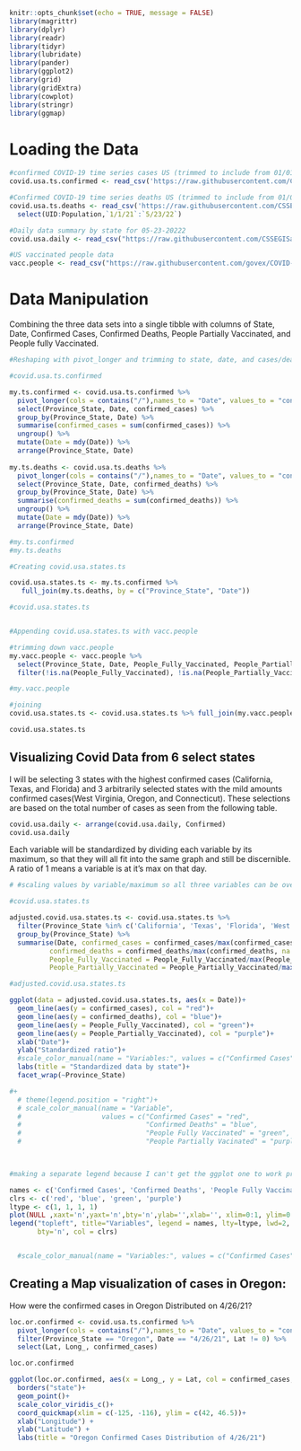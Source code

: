 

```{r setup, include=FALSE}
knitr::opts_chunk$set(echo = TRUE, message = FALSE)
library(magrittr)
library(dplyr)
library(readr)
library(tidyr)
library(lubridate)
library(pander)
library(ggplot2)
library(grid)
library(gridExtra)
library(cowplot)
library(stringr)
library(ggmap)
```


# Loading the Data

```{r load_data}
#confirmed COVID-19 time series cases US (trimmed to include from 01/01/2021 to 05/23/2022)
covid.usa.ts.confirmed <- read_csv('https://raw.githubusercontent.com/CSSEGISandData/COVID-19/master/csse_covid_19_data/csse_covid_19_time_series/time_series_covid19_confirmed_US.csv') %>%  select(UID:Combined_Key,`1/1/21`:`5/23/22`)

#Confirmed COVID-19 time series deaths US (trimmed to include from 01/01/2021 to 05/23/2022) these data include the population by county
covid.usa.ts.deaths <- read_csv('https://raw.githubusercontent.com/CSSEGISandData/COVID-19/master/csse_covid_19_data/csse_covid_19_time_series/time_series_covid19_deaths_US.csv') %>%
  select(UID:Population,`1/1/21`:`5/23/22`)

#Daily data summary by state for 05-23-20222
covid.usa.daily <- read_csv("https://raw.githubusercontent.com/CSSEGISandData/COVID-19/master/csse_covid_19_data/csse_covid_19_daily_reports_us/05-23-2022.csv") 

#US vaccinated people data
vacc.people <- read_csv("https://raw.githubusercontent.com/govex/COVID-19/master/data_tables/vaccine_data/us_data/time_series/people_vaccinated_us_timeline.csv")
```


# Data Manipulation

Combining the three data sets into a single tibble with columns of State, Date, Confirmed Cases, Confirmed Deaths, People Partially Vaccinated, and People fully Vaccinated.

```{r}

#Reshaping with pivot_longer and trimming to state, date, and cases/deaths columns

#covid.usa.ts.confirmed

my.ts.confirmed <- covid.usa.ts.confirmed %>% 
  pivot_longer(cols = contains("/"),names_to = "Date", values_to = "confirmed_cases") %>% 
  select(Province_State, Date, confirmed_cases) %>% 
  group_by(Province_State, Date) %>%
  summarise(confirmed_cases = sum(confirmed_cases)) %>% 
  ungroup() %>% 
  mutate(Date = mdy(Date)) %>% 
  arrange(Province_State, Date)
  
my.ts.deaths <- covid.usa.ts.deaths %>%
  pivot_longer(cols = contains("/"),names_to = "Date", values_to = "confirmed_deaths") %>% 
  select(Province_State, Date, confirmed_deaths) %>% 
  group_by(Province_State, Date) %>%
  summarise(confirmed_deaths = sum(confirmed_deaths)) %>% 
  ungroup() %>% 
  mutate(Date = mdy(Date)) %>% 
  arrange(Province_State, Date)

#my.ts.confirmed
#my.ts.deaths

#Creating covid.usa.states.ts

covid.usa.states.ts <- my.ts.confirmed %>%
   full_join(my.ts.deaths, by = c("Province_State", "Date"))

#covid.usa.states.ts


#Appending covid.usa.states.ts with vacc.people

#trimming down vacc.people
my.vacc.people <- vacc.people %>% 
  select(Province_State, Date, People_Fully_Vaccinated, People_Partially_Vaccinated) %>% 
  filter(!is.na(People_Fully_Vaccinated), !is.na(People_Partially_Vaccinated))

#my.vacc.people

#joining
covid.usa.states.ts <- covid.usa.states.ts %>% full_join(my.vacc.people, by = c("Province_State", "Date"))

covid.usa.states.ts

```

## Visualizing Covid Data from 6 select states

I will be selecting 3 states with the highest confirmed cases (California, Texas, and Florida) and 3 arbitrarily selected states with the mild amounts confirmed cases(West Virginia, Oregon, and Connecticut). These selections are based on the total number of cases as seen from the following table.

``` {r}

covid.usa.daily <- arrange(covid.usa.daily, Confirmed)
covid.usa.daily
```

Each variable will be standardized by dividing each variable by its maximum, so that they will all fit into the same graph and still be discernible. A ratio of 1 means a variable is at it's max on that day.

```{r}

 
# #scaling values by variable/maximum so all three variables can be overlayed on the same line graph and keeping only the 6 relevant states

#covid.usa.states.ts

adjusted.covid.usa.states.ts <- covid.usa.states.ts %>% 
  filter(Province_State %in% c('California', 'Texas', 'Florida', 'West Virginia', 'Oregon', 'Connecticut')) %>% 
  group_by(Province_State) %>%
  summarise(Date, confirmed_cases = confirmed_cases/max(confirmed_cases, na.rm = TRUE),
          confirmed_deaths = confirmed_deaths/max(confirmed_deaths, na.rm = TRUE),
          People_Fully_Vaccinated = People_Fully_Vaccinated/max(People_Fully_Vaccinated, na.rm = TRUE),
          People_Partially_Vaccinated = People_Partially_Vaccinated/max(People_Partially_Vaccinated, na.rm = TRUE))

#adjusted.covid.usa.states.ts

ggplot(data = adjusted.covid.usa.states.ts, aes(x = Date))+
  geom_line(aes(y = confirmed_cases), col = "red")+
  geom_line(aes(y = confirmed_deaths), col = "blue")+
  geom_line(aes(y = People_Fully_Vaccinated), col = "green")+
  geom_line(aes(y = People_Partially_Vaccinated), col = "purple")+
  xlab("Date")+
  ylab("Standardized ratio")+
  #scale_color_manual(name = "Variables:", values = c("Confirmed Cases" = "red", "Confirmed Deaths" = "blue", "Fully Vaccinated" = "green", "Partially Vaccinated" = "purple")) +
  labs(title = "Standardized data by state")+
  facet_wrap(~Province_State)
```
``` {r, echo=FALSE}
#+
  # theme(legend.position = "right")+
  # scale_color_manual(name = "Variable", 
  #                    values = c("Confirmed Cases" = "red", 
  #                               "Confirmed Deaths" = "blue", 
  #                               "People Fully Vaccinated" = "green",
  #                               "People Partially Vacinated" = "purple"))
  


#making a separate legend because I can't get the ggplot one to work properly

names <- c('Confirmed Cases', 'Confirmed Deaths', 'People Fully Vaccinated', 'People Partially Vaccinated')
clrs <- c('red', 'blue', 'green', 'purple')
ltype <- c(1, 1, 1, 1)
plot(NULL ,xaxt='n',yaxt='n',bty='n',ylab='',xlab='', xlim=0:1, ylim=0:1)
legend("topleft", title="Variables", legend = names, lty=ltype, lwd=2, cex=1.25,
       bty='n', col = clrs)


  #scale_color_manual(name = "Variables:", values = c("Confirmed Cases" = "red", "Confirmed Deaths" = "blue", "Fully Vaccinated" = "green", "Partially Vaccinated" = "purple"))


```


## Creating a Map visualization of cases in Oregon:

How were the confirmed cases in Oregon Distributed on 4/26/21?
```{r}

loc.or.confirmed <- covid.usa.ts.confirmed %>% 
  pivot_longer(cols = contains("/"),names_to = "Date", values_to = "confirmed_cases") %>% 
  filter(Province_State == "Oregon", Date == "4/26/21", Lat != 0) %>% 
  select(Lat, Long_, confirmed_cases)

loc.or.confirmed

ggplot(loc.or.confirmed, aes(x = Long_, y = Lat, col = confirmed_cases, size = confirmed_cases))+
  borders("state")+
  geom_point()+
  scale_color_viridis_c()+
  coord_quickmap(xlim = c(-125, -116), ylim = c(42, 46.5))+
  xlab("Longitude") +
  ylab("Latitude") +
  labs(title = "Oregon Confirmed Cases Distribution of 4/26/21")


```

